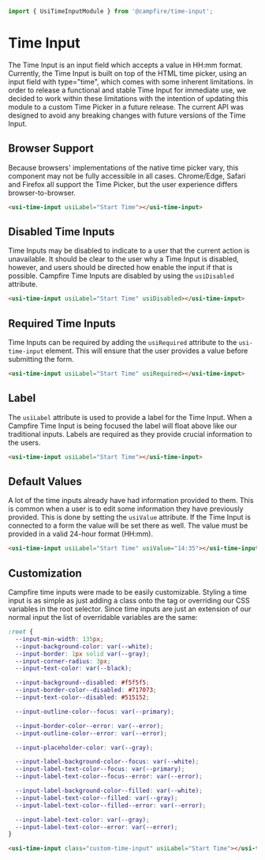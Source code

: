 ```ts
import { UsiTimeInputModule } from '@campfire/time-input';
```

# Time Input
The Time Input is an input field which accepts a value in HH:mm format. Currently, the Time Input is built on top of the HTML time picker, using an input field
with type="time", which comes with some inherent limitations. In order to release a functional and stable Time Input for immediate use, we decided to work
within these limitations with the intention of updating this module to a custom Time Picker in a future release. The current API was designed to avoid any
breaking changes with future versions of the Time Input.

## Browser Support
Because browsers' implementations of the native time picker vary, this component may not be fully accessible in all cases. Chrome/Edge, Safari and Firefox all
support the Time Picker, but the user experience differs browser-to-browser.

```html
<usi-time-input usiLabel="Start Time"></usi-time-input>
```

## Disabled Time Inputs
Time Inputs may be disabled to indicate to a user that the current action is unavailable. It should be clear to the user why a Time Input is disabled, however,
and users should be directed how enable the input if that is possible. Campfire Time Inputs are disabled by using the `usiDisabled` attribute.

```html
<usi-time-input usiLabel="Start Time" usiDisabled></usi-time-input>
```

## Required Time Inputs
Time Inputs can be required by adding the `usiRequired` attribute to the `usi-time-input` element. This will ensure that the user provides a value before
submitting the form.

```html
<usi-time-input usiLabel="Start Time" usiRequired></usi-time-input>
```

## Label
The `usiLabel` attribute is used to provide a label for the Time Input. When a Campfire Time Input is being focused the label will float
above like our traditional inputs. Labels are required as they provide crucial information to the users.

```html
<usi-time-input usiLabel="Start Time"></usi-time-input>
```

## Default Values
A lot of the time inputs already have had information provided to them. This is common when a user is to edit some information they have previously provided.
This is done by setting the `usiValue` attribute. If the Time Input is connected to a form the value will be set there as well. The value must be provided in a
valid 24-hour format (HH:mm).

```html
<usi-time-input usiLabel="Start Time" usiValue="14:35"></usi-time-input>
```

## Customization
Campfire time inputs were made to be easily customizable. Styling a time input is as simple as just adding a class onto the tag or overriding our CSS variables
in the root selector. Since time inputs are just an extension of our normal input the list of overridable variables are the same:

```css
:root {
  --input-min-width: 135px;
  --input-background-color: var(--white);
  --input-border: 1px solid var(--gray);
  --input-corner-radius: 3px;
  --input-text-color: var(--black);

  --input-background--disabled: #f5f5f5;
  --input-border-color--disabled: #717073;
  --input-text-color--disabled: #515152;

  --input-outline-color--focus: var(--primary);

  --input-border-color--error: var(--error);
  --input-outline-color--error: var(--error);

  --input-placeholder-color: var(--gray);

  --input-label-background-color--focus: var(--white);
  --input-label-text-color--focus: var(--primary);
  --input-label-text-color--focus--error: var(--error);

  --input-label-background-color--filled: var(--white);
  --input-label-text-color--filled: var(--gray);
  --input-label-text-color--filled--error: var(--error);

  --input-label-text-color: var(--gray);
  --input-label-text-color--error: var(--error);
}
```

```html
<usi-time-input class="custom-time-input" usiLabel="Start Time"></usi-time-input>
```
